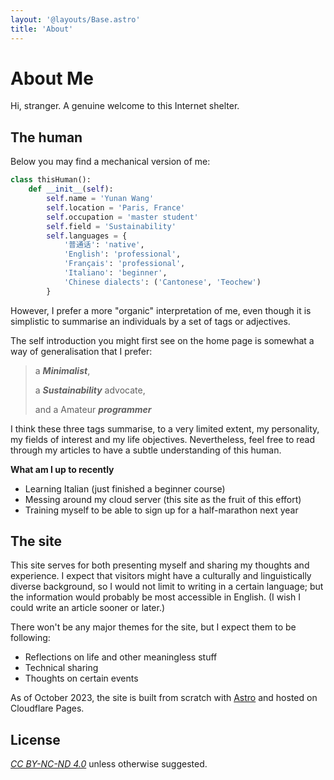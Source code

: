 ```yaml
---
layout: '@layouts/Base.astro'
title: 'About'
---
```


# About Me

Hi, stranger. A genuine welcome to this Internet shelter.

## The human

Below you may find a mechanical version of me:

```python
class thisHuman():
    def __init__(self):
        self.name = 'Yunan Wang'
        self.location = 'Paris, France'
        self.occupation = 'master student'
        self.field = 'Sustainability'
        self.languages = {
            '普通话': 'native',
            'English': 'professional',
            'Français': 'professional',
            'Italiano': 'beginner',
            'Chinese dialects': ('Cantonese', 'Teochew')
        }
```

However, I prefer a more "organic" interpretation of me, even though it is simplistic to summarise an individuals by a set of tags or adjectives.

The self introduction you might first see on the home page is somewhat a way of generalisation that I prefer:

> a **_Minimalist_**,
>
> a **_Sustainability_** advocate,
>
> and a Amateur **_programmer_**

I think these three tags summarise, to a very limited extent, my personality, my fields of interest and my life objectives. Nevertheless, feel free to read through my articles to have a subtle understanding of this human.

**What am I up to recently**

- Learning Italian (just finished a beginner course)
- Messing around my cloud server (this site as the fruit of this effort)
- Training myself to be able to sign up for a half-marathon next year

## The site

This site serves for both presenting myself and sharing my thoughts and experience. I expect that visitors might have a culturally and linguistically diverse background, so I would not limit to writing in a certain language; but the information would probably be most accessible in English. (I wish I could write an article sooner or later.)

There won't be any major themes for the site, but I expect them to be following:

- Reflections on life and other meaningless stuff
- Technical sharing
- Thoughts on certain events

As of October 2023, the site is built from scratch with [Astro](https://astro.build/) and hosted on Cloudflare Pages.

## License

_[CC BY-NC-ND 4.0](https://creativecommons.org/licenses/by-nc-nd/4.0/)_ unless otherwise suggested.
